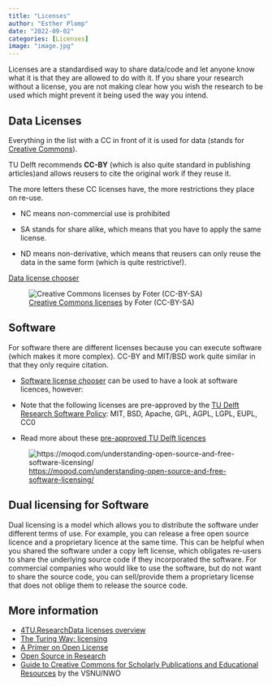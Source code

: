 ---
title: "Licenses"
author: "Esther Plomp"
date: "2022-09-02"
categories: [Licenses]
image: "image.jpg"
---

Licenses are a standardised way to share data/code and let anyone know what it is that they are allowed to do with it. If you share your research without a license, you are not making clear how you wish the research to be used which might prevent it being used the way you intend.

## Data Licenses

Everything in the list with a CC in front of it is used for data (stands for [Creative Commons](https://creativecommons.org/)).

TU Delft recommends **CC-BY** (which is also quite standard in publishing articles)and allows reusers to cite the original work if they reuse it.

The more letters these CC licenses have, the more restrictions they place on re-use.

-   NC means non-commercial use is prohibited

-   SA stands for share alike, which means that you have to apply the same license.

-   ND means non-derivative, which means that reusers can only reuse the data in the same form (which is quite restrictive!).

[Data license chooser](https://chooser-beta.creativecommons.org/)

![[Creative Commons licenses](http://foter.com/blog/how-to-attribute-creative-commons-photos/) by Foter (CC-BY-SA)](images/paste-9A9546B6.png)

## Software

For software there are different licenses because you can execute software (which makes it more complex). CC-BY and MIT/BSD work quite similar in that they only require citation.

-   [Software license chooser](https://choosealicense.com/) can be used to have a look at software licences, however:

-   Note that the following licenses are pre-approved by the [TU Delft Research Software Policy](https://doi.org/10.5281/zenodo.4629662): MIT, BSD, Apache, GPL, AGPL, LGPL, EUPL, CC0

-   Read more about these [pre-approved TU Delft licences](https://estherplomp.github.io/TNW-OS-support/posts/software-licenses/)

![<https://moqod.com/understanding-open-source-and-free-software-licensing/>](images/paste-F8565422.png)

::: callout-note
## Dual licensing for Software

Dual licensing is a model which allows you to distribute the software under different terms of use. For example, you can release a free open source licence and a proprietary licence at the same time. This can be helpful when you shared the software under a copy left license, which obligates re-users to share the underlying source code if they incorporated the software. For commercial companies who would like to use the software, but do not want to share the source code, you can sell/provide them a proprietary license that does not oblige them to release the source code.
:::

## More information

-   [4TU.ResearchData licenses overview](https://data.4tu.nl/info/en/use/publish-cite/upload-your-data-in-our-data-repository/licencing)
-   [The Turing Way: licensing](https://the-turing-way.netlify.app/reproducible-research/licensing.html)
-   [A Primer on Open License](https://www.youtube.com/watch?v=xdBwuut6dRY&list=PL1CvC6Ez54KDvJbbdLn5rPvf1kInifEh9&index=5)
-   [Open Source in Research](https://www.youtube.com/watch?v=OskC2LNtPkU&list=PL1CvC6Ez54KDvJbbdLn5rPvf1kInifEh9&index=10)
-   [Guide to Creative Commons for Scholarly Publications and Educational Resources](https://doi.org/10.5281/zenodo.4090922) by the VSNU/NWO
